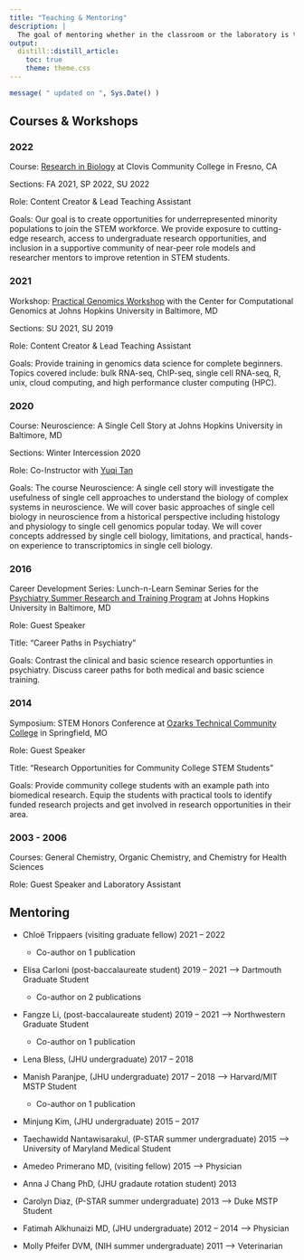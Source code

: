 ```yaml
---
title: "Teaching & Mentoring"
description: |
  The goal of mentoring whether in the classroom or the laboratory is to comprehensively equip students with tools and resources to cultivate the skills required for their personalized futures.
output:
  distill::distill_article:
    toc: true
    theme: theme.css
---
```


```r
message( " updated on ", Sys.Date() )
```

## Courses & Workshops

### 2022

Course: [Research in Biology](https://www.cloviscollege.edu/landing/biol-12-genomics-data-science.html) at Clovis Community College in Fresno, CA

Sections: FA 2021, SP 2022, SU 2022

Role: Content Creator & Lead Teaching Assistant

Goals: Our goal is to create opportunities for underrepresented minority populations to join the STEM workforce. We provide exposure to cutting-edge research, access to undergraduate research opportunities, and inclusion in a supportive community of near-peer role models and researcher mentors to improve retention in STEM students.

### 2021

Workshop: [Practical Genomics Workshop](http://genomics.jhu.edu/workshop.html) with the Center for Computational Genomics at Johns Hopkins University in Baltimore, MD

Sections: SU 2021, SU 2019

Role: Content Creator & Lead Teaching Assistant

Goals: Provide training in genomics data science for complete beginners. Topics covered include: bulk RNA-seq, ChIP-seq, single cell RNA-seq, R, unix, cloud computing, and high performance cluster computing (HPC).

### 2020

Course: Neuroscience: A Single Cell Story at Johns Hopkins University in Baltimore, MD

Sections: Winter Intercession 2020

Role: Co-Instructor with [Yuqi Tan](https://yuqiyuqitan.github.io)

Goals: The course Neuroscience: A single cell story will investigate the usefulness of single cell approaches to understand the biology of complex systems in neuroscience. We will cover basic approaches of single cell biology in neuroscience from a historical perspective including histology and physiology to single cell genomics popular today. We will cover concepts addressed by single cell biology, limitations, and practical, hands-on experience to transcriptomics in single cell biology.

### 2016

Career Development Series: Lunch-n-Learn Seminar Series for the [Psychiatry Summer Research and Training Program](https://www.hopkinsmedicine.org/psychiatry/specialty_areas/schizophrenia/research/conte_center/archive/P-star_Activities.html) at Johns Hopkins University in Baltimore, MD

Role: Guest Speaker

Title: "Career Paths in Psychiatry"

Goals: Contrast the clinical and basic science research opportunties in psychiatry. Discuss career paths for both medical and basic science training.

### 2014

Symposium: STEM Honors Conference at [Ozarks Technical Community College](https://www.otc.edu) in Springfield, MO

Role: Guest Speaker

Title: "Research Opportunities for Community College STEM Students"

Goals: Provide community college students with an example path into biomedical research. Equip the students with practical tools to identify funded research projects and get involved in research opportunities in their area.

### 2003 - 2006

Courses: General Chemistry, Organic Chemistry, and Chemistry for Health Sciences

Role: Guest Speaker and Laboratory Assistant

## Mentoring
-   Chloë Trippaers (visiting graduate fellow) 2021 -- 2022
    -   Co-author on 1 publication
    
-   Elisa Carloni (post-baccalaureate student) 2019 -- 2021 --> Dartmouth Graduate Student
    -   Co-author on 2 publications
    
-   Fangze Li, (post-baccalaureate student) 2019 -- 2021 --> Northwestern Graduate Student
    -   Co-author on 1 publication
    
-   Lena Bless, (JHU undergraduate) 2017 -- 2018
    
-   Manish Paranjpe, (JHU undergraduate) 2017 -- 2018 --> Harvard/MIT MSTP Student
    -   Co-author on 1 publication
    
-   Minjung Kim, (JHU undergraduate) 2015 -- 2017
    
-   Taechawidd Nantawisarakul, (P-STAR summer undergraduate) 2015 --> University of Maryland Medical Student
    
-   Amedeo Primerano MD, (visiting fellow) 2015 --> Physician
    
-   Anna J Chang PhD, (JHU gradaute rotation student) 2013
    
-   Carolyn Diaz, (P-STAR summer undergraduate) 2013 --> Duke MSTP Student
    
-   Fatimah Alkhunaizi MD, (JHU undergraduate) 2012 -- 2014 --> Physician
    
-   Molly Pfeifer DVM, (NIH summer undergraduate) 2011 --> Veterinarian
